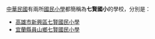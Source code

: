 [[中華民國|中華民國]]有兩所[[國民小學|國民小學]]都簡稱為'''七賢國小'''的學校，分別是：

* [[高雄市立七賢國民小學|高雄市新興區七賢國民小學]]
* [[宜蘭縣員山鄉七賢國民小學|宜蘭縣員山鄉七賢國民小學]]

{{消歧義|CAT=四字教育機構消歧義}}